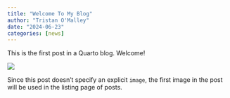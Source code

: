```yaml
---
title: "Welcome To My Blog"
author: "Tristan O'Malley"
date: "2024-06-23"
categories: [news]
---
```


This is the first post in a Quarto blog. Welcome!

![](thumbnail.jpg)

Since this post doesn't specify an explicit `image`, the first image in the post will be used in the listing page of posts.
